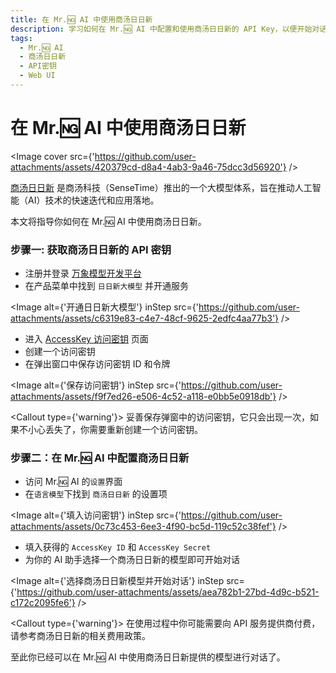 ```yaml
---
title: 在 Mr.🆖 AI 中使用商汤日日新
description: 学习如何在 Mr.🆖 AI 中配置和使用商汤日日新的 API Key，以便开始对话和交互。
tags:
  - Mr.🆖 AI
  - 商汤日日新
  - API密钥
  - Web UI
---
```


# 在 Mr.🆖 AI 中使用商汤日日新

<Image
  cover
  src={'https://github.com/user-attachments/assets/420379cd-d8a4-4ab3-9a46-75dcc3d56920'}
/>

[商汤日日新](https://platform.sensenova.cn/home) 是商汤科技（SenseTime）推出的一个大模型体系，旨在推动人工智能（AI）技术的快速迭代和应用落地。

本文将指导你如何在 Mr.🆖 AI 中使用商汤日日新。

<Steps>

### 步骤一: 获取商汤日日新的 API 密钥

- 注册并登录 [万象模型开发平台](https://www.sensecore.cn/product/aistudio)
- 在产品菜单中找到 `日日新大模型` 并开通服务

<Image
  alt={'开通日日新大模型'}
  inStep
  src={'https://github.com/user-attachments/assets/c6319e83-c4e7-48cf-9625-2edfc4aa77b3'}
/>

- 进入 [AccessKey 访问密钥](https://console.sensecore.cn/iam/Security/access-key) 页面
- 创建一个访问密钥
- 在弹出窗口中保存访问密钥 ID 和令牌

<Image
  alt={'保存访问密钥'}
  inStep
  src={'https://github.com/user-attachments/assets/f9f7ed26-e506-4c52-a118-e0bb5e0918db'}
/>

<Callout type={'warning'}>
  妥善保存弹窗中的访问密钥，它只会出现一次，如果不小心丢失了，你需要重新创建一个访问密钥。
</Callout>

### 步骤二：在 Mr.🆖 AI 中配置商汤日日新

- 访问 Mr.🆖 AI 的`设置`界面
- 在`语言模型`下找到 `商汤日日新` 的设置项

<Image
  alt={'填入访问密钥'}
  inStep
  src={'https://github.com/user-attachments/assets/0c73c453-6ee3-4f90-bc5d-119c52c38fef'}
/>

- 填入获得的 `AccessKey ID` 和 `AccessKey Secret`
- 为你的 AI 助手选择一个商汤日日新的模型即可开始对话

<Image
  alt={'选择商汤日日新模型并开始对话'}
  inStep
  src={'https://github.com/user-attachments/assets/aea782b1-27bd-4d9c-b521-c172c2095fe6'}
/>

<Callout type={'warning'}>
  在使用过程中你可能需要向 API 服务提供商付费，请参考商汤日日新的相关费用政策。
</Callout>

</Steps>

至此你已经可以在 Mr.🆖 AI 中使用商汤日日新提供的模型进行对话了。
